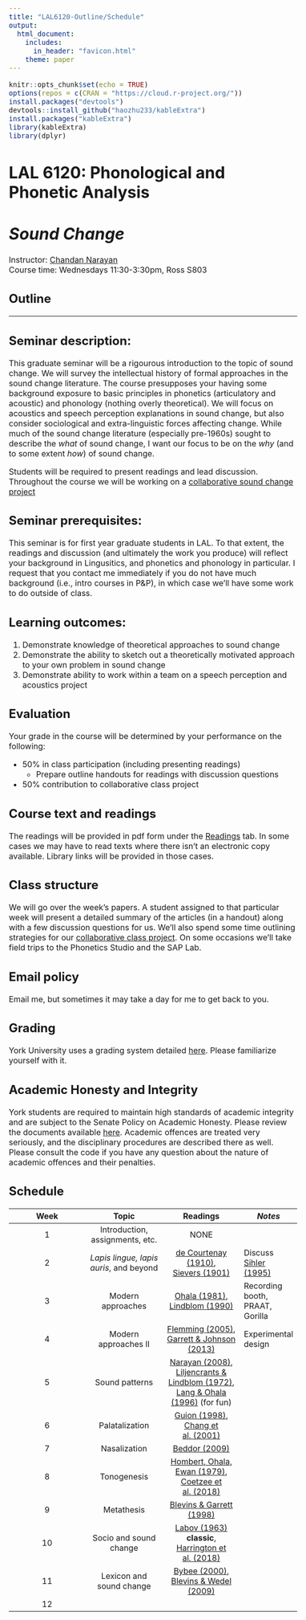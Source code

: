 ```yaml
---
title: "LAL6120-Outline/Schedule"
output: 
  html_document:
    includes:
      in_header: "favicon.html"
    theme: paper
---
```


```r
knitr::opts_chunk$set(echo = TRUE)
options(repos = c(CRAN = "https://cloud.r-project.org/"))
install.packages("devtools")
devtools::install_github("haozhu233/kableExtra")
install.packages("kableExtra")
library(kableExtra)
library(dplyr)
```

<style type="text/css">
  body{
  font-size: 12pt;
}
</style>

<style type="text/css">
.title {
  display: none;
}

#getting-started img {
  margin-right: 10px;
}

</style>

# **LAL 6120: Phonological and Phonetic Analysis**\
# *Sound Change*\
Instructor: [Chandan Narayan](https://ch-narayan.github.io)\
Course time: Wednesdays 11:30-3:30pm, Ross S803\

## Outline

***

## Seminar description:
This graduate seminar will be a rigourous introduction to the topic of sound change. We will survey the intellectual history of formal approaches in the sound change literature. The course presupposes your having some background exposure to basic principles in phonetics (articulatory and acoustic) and phonology (nothing overly theoretical). We will focus on acoustics and speech perception explanations in sound change, but also consider sociological and extra-linguistic forces affecting change. While much of the sound change literature (especially pre-1960s) sought to describe the *what* of sound change, I want our focus to be on the *why* (and to some extent *how*) of sound change.

Students will be required to present readings and lead discussion. Throughout the course we will be working on a [collaborative sound change project](Proto-Greek.html)

## Seminar prerequisites:
This seminar is for first year graduate students in LAL. To that extent, the readings and discussion (and ultimately the work you produce) will reflect your background in Lingusitics, and phonetics and phonology in particular. I request that you contact me immediately if you do not have much background (i.e., intro courses in P&P), in which case we'll have some work to do outside of class. 

## Learning outcomes:

1. Demonstrate knowledge of theoretical approaches to sound change
2. Demonstrate the ability to sketch out a theoretically motivated approach to your own problem in sound change
3. Demonstrate ability to work within a team on a speech perception and acoustics project

## Evaluation

Your grade in the course will be determined by your performance on the following:

* 50% in class participation (including presenting readings)
  - Prepare outline handouts for readings with discussion questions
* 50% contribution to collaborative class project

## Course text and readings
The readings will be provided in pdf form under the [Readings](Readings.html) tab. In some cases we may have to read texts where there isn't an electronic copy available. Library links will be provided in those cases.

## Class structure
We will go over the week's papers. A student assigned to that particular week will present a detailed summary of the articles (in a handout) along with a few discussion questions for us. We'll also spend some time outlining strategies for our [collaborative class project](Proto-Greek.html). On some occasions we'll take field trips to the Phonetics Studio and the SAP Lab.

## Email policy
Email me, but sometimes it may take a day for me to get back to you.

## Grading
York University uses a grading system detailed [here](http://calendars.registrar.yorku.ca/2012-2013/academic/grades/). Please familiarize yourself with it.

## Academic Honesty and Integrity
York students are required to maintain high standards of academic integrity and are subject to the Senate Policy on Academic Honesty. Please review the documents available [here](https://www.yorku.ca/secretariat/policies/policies/academic-honesty-senate-policy-on/). Academic offences are treated very seriously, and the disciplinary procedures are described there as well. Please consult the code if you have any question about the nature of academic offences and their penalties.

## Schedule

| **Week** | **Topic** | **Readings** | _Notes_ |
|:---:|:---:|:---:|---|
| 1 | Introduction, assignments, etc. | NONE |  |
| 2 | _Lapis lingue, lapis auris_, and beyond | [de Courtenay (1910)](pdfs/decourtenay1972.pdf),<br>[Sievers (1901)](pdfs/sievers1901.pdf) | Discuss [Sihler (1995)](pdfs/sihler1995selection.pdf) |
| 3 | Modern approaches | [Ohala (1981)](pdfs/ohala1981.pdf),<br>[Lindblom (1990)](pdfs/lindblom1990.pdf) | Recording booth,<br>PRAAT,<br>Gorilla |
| 4 | Modern approaches II | [Flemming (2005)](pdfs/flemming2005.pdf),<br>[Garrett & Johnson (2013)](pdfs/garrett2013.pdf) | Experimental design |
| 5 | Sound patterns | [Narayan (2008)](pdfs/narayan2008.pdf),<br>[Liljencrants & Lindblom (1972)](pdfs/liljencrants1972.pdf),<br>[Lang & Ohala (1996)](pdfs/ohala1996.pdf) (for fun) |  |
| 6 | Palatalization | [Guion (1998)](pdfs/guion1998.pdf),<br>[Chang et al. (2001)](pdfs/chang2001.pdf) |  |
| 7 | Nasalization | [Beddor (2009)](pdfs/beddor2009.pdf) |  |
| 8 | Tonogenesis | [Hombert, Ohala, Ewan (1979)](pdfs/hombert1979.pdf),<br>[Coetzee et al. (2018)](pdfs/coetzee2018.pdf) |  |
| 9 | Metathesis | [Blevins & Garrett (1998)](pdfs/blevins1998.pdf) |  |
| 10 | Socio and sound change | [Labov (1963)](pdfs/labov1963.pdf) **classic**,<br>[Harrington et al. (2018)](pdfs/harrington2018.pdf) |  |
| 11 | Lexicon and sound change | [Bybee (2000)](pdfs/bybee2000.pdf),<br>[Blevins & Wedel (2009)](pdfs/blevins2009.pdf) |  |
| 12 |  |  |  |